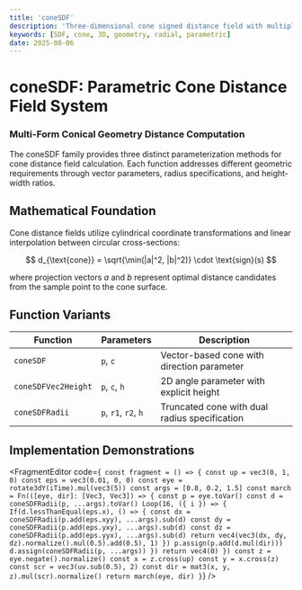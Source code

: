 ```yaml
---
title: 'coneSDF'
description: 'Three-dimensional cone signed distance field with multiple parameterization methods'
keywords: [SDF, cone, 3D, geometry, radial, parametric]
date: 2025-08-06
---
```



# coneSDF: Parametric Cone Distance Field System

### Multi-Form Conical Geometry Distance Computation

The coneSDF family provides three distinct parameterization methods for cone distance field calculation. Each function addresses different geometric requirements through vector parameters, radius specifications, and height-width ratios.

## Mathematical Foundation

Cone distance fields utilize cylindrical coordinate transformations and linear interpolation between circular cross-sections:

$$
d_{\text{cone}} = \sqrt{\min(|a|^2, |b|^2)} \cdot \text{sign}(s)
$$

where projection vectors $a$ and $b$ represent optimal distance candidates from the sample point to the cone surface.

## Function Variants

| Function            | Parameters           | Description                                   |
| ------------------- | -------------------- | --------------------------------------------- |
| `coneSDF`           | `p`, `c`             | Vector-based cone with direction parameter    |
| `coneSDFVec2Height` | `p`, `c`, `h`        | 2D angle parameter with explicit height       |
| `coneSDFRadii`      | `p`, `r1`, `r2`, `h` | Truncated cone with dual radius specification |

## Implementation Demonstrations

<FragmentEditor
        code={`
const fragment = () => {
        const up = vec3(0, 1, 0)
        const eps = vec3(0.01, 0, 0)
        const eye = rotate3dY(iTime).mul(vec3(5))
        const args = [0.8, 0.2, 1.5]
        const march = Fn(([eye, dir]: [Vec3, Vec3]) => {
                const p = eye.toVar()
                const d = coneSDFRadii(p, ...args).toVar()
                Loop(16, ({ i }) => {
                        If(d.lessThanEqual(eps.x), () => {
                                const dx = coneSDFRadii(p.add(eps.xyy), ...args).sub(d)
                                const dy = coneSDFRadii(p.add(eps.yxy), ...args).sub(d)
                                const dz = coneSDFRadii(p.add(eps.yyx), ...args).sub(d)
                                return vec4(vec3(dx, dy, dz).normalize().mul(0.5).add(0.5), 1)
                        })
                        p.assign(p.add(d.mul(dir)))
                        d.assign(coneSDFRadii(p, ...args))
                })
                return vec4(0)
        })
        const z = eye.negate().normalize()
        const x = z.cross(up)
        const y = x.cross(z)
        const scr = vec3(uv.sub(0.5), 2)
        const dir = mat3(x, y, z).mul(scr).normalize()
        return march(eye, dir)
}`}
/>
